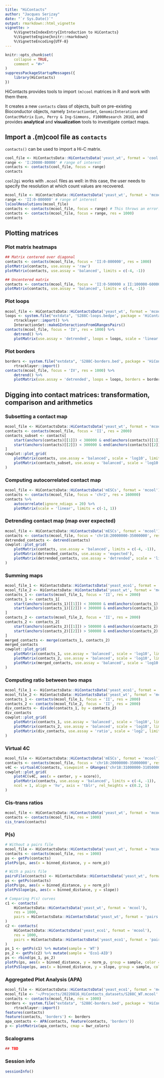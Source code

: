 ```yaml
---
title: "HiContacts"
author: "Jacques Serizay"
date: "`r Sys.Date()`"
output: rmarkdown::html_vignette
vignette: >
    %\VignetteIndexEntry{Introduction to HiContacts}
    %\VignetteEngine{knitr::rmarkdown}
    %\VignetteEncoding{UTF-8}
---
```


```r
knitr::opts_chunk$set(
    collapse = TRUE,
    comment = "#>"
)
suppressPackageStartupMessages({
    library(HiContacts)
})
```

HiContacts provides tools to import `(m)cool` matrices in R and work with 
them there. 

It creates a new `contacts` class of objects, built on pre-existing 
Bioconductor objects, namely `InteractionSet`, `GenomicInterations` 
and `ContactMatrix` (`Lun, Perry & Ing-Simmons, F1000Research 2016`), 
and provides **analytical** and **visualization** tools to investigate 
contact maps. 

## Import a .(m)cool file as `contacts`

`contacts()` can be used to import a Hi-C matrix. 

```r
cool_file <- HiContactsData::HiContactsData('yeast_wt', format = 'cool')
range <- 'I:20000-80000' # range of interest
contacts <- contacts(cool_file, focus = range)
contacts
```

`cool2gi` works with `.mcool` files as well: in this case, the user needs to 
specify the resolution at which count values are recovered. 

```r
mcool_file <- HiContactsData::HiContactsData('yeast_wt', format = 'mcool')
range <- 'II:0-800000' # range of interest
lsCoolResolutions(mcool_file)
contacts <- contacts(mcool_file, focus = range) # This throws an error!
contacts <- contacts(mcool_file, focus = range, res = 1000)
contacts
```

## Plotting matrices 

### Plot matrix heatmaps

```r
## Matrix centered over diagonal 
contacts <- contacts(mcool_file, focus = 'II:0-800000', res = 1000)
plotMatrix(contacts, use.assay = 'raw')
plotMatrix(contacts, use.assay = 'balanced', limits = c(-4, -1))

## Uncentered matrix
contacts <- contacts(mcool_file, focus = 'II:0-500000 x II:100000-600000', res = 1000)
plotMatrix(contacts, use.assay = 'balanced', limits = c(-4, -1))
```

### Plot loops

```r
mcool_file <- HiContactsData::HiContactsData('yeast_wt', format = 'mcool')
loops <- system.file("extdata", 'S288C-loops.bedpe', package = 'HiContacts') %>% 
    rtracklayer::import() %>% 
    InteractionSet::makeGInteractionsFromGRangesPairs()
contacts(mcool_file, focus = 'IV', res = 1000) %>% 
    detrend() %>% 
    plotMatrix(use.assay = 'detrended', loops = loops, scale = 'linear', limits = c(-2, 2))
```

### Plot borders

```r
borders <- system.file("extdata", 'S288C-borders.bed', package = 'HiContacts') %>% 
    rtracklayer::import()
contacts(mcool_file, focus = 'IV', res = 1000) %>% 
    detrend() %>% 
    plotMatrix(use.assay = 'detrended', loops = loops, borders = borders, scale = 'linear', limits = c(-2, 2))
```

## Digging into contact matrices: transformation, comparison and arithmetics

### Subsetting a contact map 

```r
mcool_file <- HiContactsData::HiContactsData('yeast_wt', format = 'mcool')
contacts <- contacts(mcool_file, focus = 'II', res = 2000)
contacts_subset <- contacts[
    start(anchors(contacts)[[1]]) < 300000 & end(anchors(contacts)[[1]]) < 300000 & 
    start(anchors(contacts)[[2]]) < 300000 & end(anchors(contacts)[[2]]) < 300000
]
cowplot::plot_grid(
    plotMatrix(contacts, use.assay = 'balanced', scale = 'log10', limits = c(-4, -1)),
    plotMatrix(contacts_subset, use.assay = 'balanced', scale = 'log10', limits = c(-4, -1))
)
```

### Computing autocorrelated contact map 

```r
mcool_file <- HiContactsData::HiContactsData('mESCs', format = 'mcool')
contacts <- contacts(mcool_file, focus = 'chr2', res = 160000)
contacts %>% 
    autocorrelate(ignore_ndiags = 20) %>% 
    plotMatrix(scale = 'linear', limits = c(-1, 1))
```

### Detrending contact map (map over expected)

```r
mcool_file <- HiContactsData::HiContactsData('mESCs', format = 'mcool')
contacts <- contacts(mcool_file, focus = 'chr18:20000000-35000000', res = 40000)
detrended_contacts <- detrend(contacts)
cowplot::plot_grid(
    plotMatrix(contacts, use.assay = 'balanced', limits = c(-4, -1)),
    plotMatrix(detrended_contacts, use.assay = 'expected'),
    plotMatrix(detrended_contacts, use.assay = 'detrended', scale = 'linear', limits = c(-3, 3))
)
```

### Summing maps

```r
mcool_file_1 <- HiContactsData::HiContactsData('yeast_eco1', format = 'mcool')
mcool_file_2 <- HiContactsData::HiContactsData('yeast_wt', format = 'mcool')
contacts_1 <- contacts(mcool_file_1, focus = 'II', res = 2000)
contacts_1 <- contacts_1[
    start(anchors(contacts_1)[[1]]) < 300000 & end(anchors(contacts_1)[[1]]) < 300000 & 
    start(anchors(contacts_1)[[2]]) < 300000 & end(anchors(contacts_1)[[2]]) < 300000
]
contacts_2 <- contacts(mcool_file_2, focus = 'II', res = 2000)
contacts_2 <- contacts_2[
    start(anchors(contacts_2)[[1]]) > 500000 & end(anchors(contacts_2)[[1]]) > 500000 & 
    start(anchors(contacts_2)[[2]]) > 500000 & end(anchors(contacts_2)[[2]]) > 500000
]
merged_contacts <- merge(contacts_1, contacts_2) 
merged_contacts
cowplot::plot_grid(
    plotMatrix(contacts_1, use.assay = 'balanced', scale = 'log10', limits = c(-4, -1)),
    plotMatrix(contacts_2, use.assay = 'balanced', scale = 'log10', limits = c(-4, -1)),
    plotMatrix(merged_contacts, use.assay = 'balanced', scale = 'log10', limits = c(-4, -1))
)
```

### Computing ratio between two maps

```r
mcool_file_1 <- HiContactsData::HiContactsData('yeast_eco1', format = 'mcool')
mcool_file_2 <- HiContactsData::HiContactsData('yeast_wt', format = 'mcool')
contacts_1 <- contacts(mcool_file_1, focus = 'II', res = 2000)
contacts_2 <- contacts(mcool_file_2, focus = 'II', res = 2000)
div_contacts <- divide(contacts_1, by = contacts_2) 
div_contacts
cowplot::plot_grid(
    plotMatrix(contacts_1, use.assay = 'balanced', scale = 'log10', limits = c(-4, -1)),
    plotMatrix(contacts_2, use.assay = 'balanced', scale = 'log10', limits = c(-4, -1)),
    plotMatrix(div_contacts, use.assay = 'ratio', scale = 'log2', limits = c(-2, 2), cmap = bwr_colors)
)
```

### Virtual 4C

```r
mcool_file <- HiContactsData::HiContactsData('mESCs', format = 'mcool')
contacts <- contacts(mcool_file, focus = 'chr18:20000000-35000000', res = 40000)
v4C <- virtual4C(contacts, viewpoint = GRanges('chr18:31000000-31050000'))
cowplot::plot_grid(
    plot4C(v4C, aes(x = center, y = score)), 
    plotMatrix(contacts, use.assay = 'balanced', limits = c(-4, -1)), 
    ncol = 1, align = 'hv', axis = 'tblr', rel_heights = c(0.2, 1)
)
```

### Cis-trans ratios

```r
mcool_file <- HiContactsData::HiContactsData('yeast_wt', format = 'mcool')
contacts <- contacts(mcool_file, res = 1000)
cis_trans(contacts)
```

### P(s)

```r
# Without a pairs file
mcool_file <- HiContactsData::HiContactsData('yeast_wt', format = 'mcool')
contacts <- contacts(mcool_file, res = 1000)
ps <- getPs(contacts)
plotPs(ps, aes(x = binned_distance, y = norm_p))

# With a pairs file
pairsFile(contacts) <- HiContactsData::HiContactsData('yeast_wt', format = 'pairs.gz')
ps <- getPs(contacts)
plotPs(ps, aes(x = binned_distance, y = norm_p))
plotPsSlope(ps, aes(x = binned_distance, y = slope))

# Comparing P(s) curves
c1 <- contacts(
    HiContactsData::HiContactsData('yeast_wt', format = 'mcool'), 
    res = 1000, 
    pairs = HiContactsData::HiContactsData('yeast_wt', format = 'pairs.gz')
)
c2 <- contacts(
    HiContactsData::HiContactsData('yeast_eco1', format = 'mcool'), 
    res = 1000, 
    pairs = HiContactsData::HiContactsData('yeast_eco1', format = 'pairs.gz')
)
ps_1 <- getPs(c1) %>% mutate(sample = 'WT')
ps_2 <- getPs(c2) %>% mutate(sample = 'Eco1-AID')
ps <- rbind(ps_1, ps_2)
plotPs(ps, aes(x = binned_distance, y = norm_p, group = sample, color = sample))
plotPsSlope(ps, aes(x = binned_distance, y = slope, group = sample, color = sample))
```

### Aggregated Plot Analysis (APA)

```r
mcool_file <- HiContactsData::HiContactsData('yeast_eco1', format = 'mcool')
mcool_file <- '~/Projects/20220816_HiContacts_datasets/S288C_WT.mcool'
contacts <- contacts(mcool_file, res = 1000)
borders <- system.file("extdata", 'S288C-borders.bed', package = 'HiContacts') %>% 
    rtracklayer::import()
features(contacts)
feature(contacts, 'borders') <- borders
apa_contacts <- APA(contacts, feature(contacts, 'borders'))
p <- plotMatrix(apa_contacts, cmap = bwr_colors)
```

### Scalograms

```r
## TBD
```

### Session info

```r
sessionInfo()
```